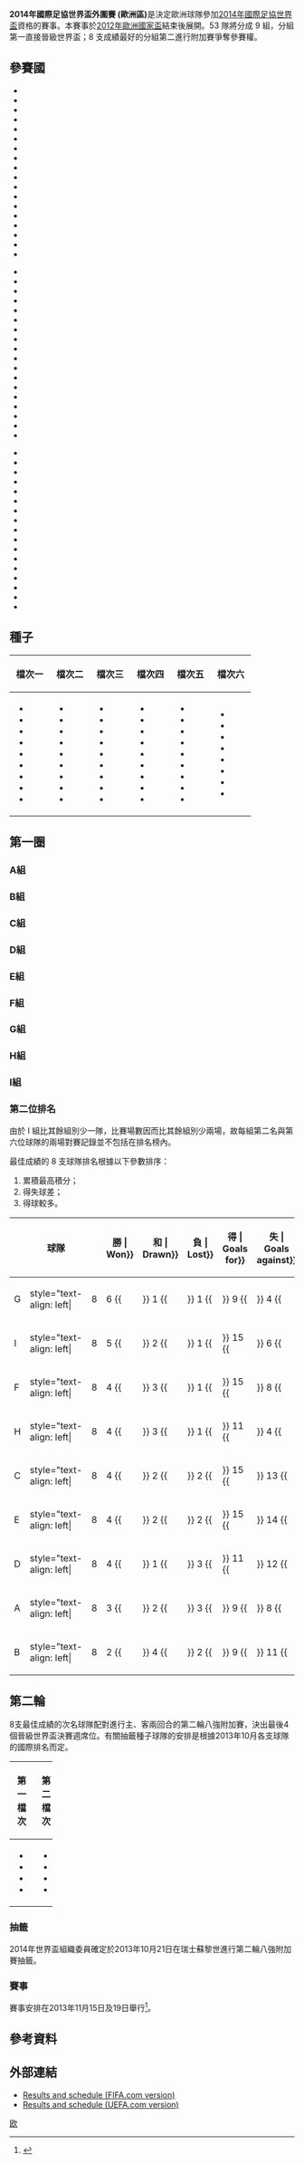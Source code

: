 {{Pathnav|2014年國際足協世界盃|2014年國際足協世界盃外圍賽|frame=2}}
'''2014年國際足協世界盃外圍賽 (歐洲區)'''是決定歐洲球隊參加[[2014年國際足協世界盃|2014年國際足協世界盃]]資格的賽事。本賽事於[[2012年歐洲國家盃|2012年歐洲國家盃]]結束後展開。53 隊將分成 9 組，分組第一直接晉級世界盃；8 支成績最好的分組第二進行附加賽爭奪參賽權。

== 參賽國 ==
{{col-begin}}
{{col-3}}
* {{fb|ALB}}
* {{fb|AND}}
* {{fb|ARM}}
* {{fb|AUT}}
* {{fb|AZE}}
* {{fb|BLR}}
* {{fb|BEL}}
* {{fb|BIH|name=波斯尼亚}}
* {{fb|BUL}}
* {{fb|CRO}}
* {{fb|CYP}}
* {{fb|CZE}}
* {{fb|DEN}}
* {{fb|ENG}}
* {{fb|EST}}
* {{fb|FRO}}
* {{fb|FIN}}
* {{fb|FRA}}
{{col-3}}
* {{fb|GEO}}
* {{fb|GER}}
* {{fb|GRE}}
* {{fb|HUN}}
* {{fb|ISL}}
* {{fb|IRL}}
* {{fb|ISR}}
* {{fb|ITA}}
* {{fb|KAZ}}
* {{fb|LVA}}
* {{fb|LIE}}
* {{fb|LTU}}
* {{fb|LUX}}
* {{fb|MKD}}
* {{fb|MLT}}
* {{fb|MDA}}
* {{fb|MNE}}
* {{fb|NED}}
{{col-3}}
* {{fb|NIR}}
* {{fb|NOR}}
* {{fb|POL}}
* {{fb|POR}}
* {{fb|ROU}}
* {{fb|RUS}}
* {{fb|SMR}}
* {{fb|SCO}}
* {{fb|SRB}}
* {{fb|SVK}}
* {{fb|SVN}}
* {{fb|ESP}}
* {{fb|SWE}}
* {{fb|SUI}}
* {{fb|TUR}}
* {{fb|UKR}} 
* {{fb|WAL}}
{{col-end}}

== 種子 ==
{| class="wikitable"
|-
!width=15%|檔次一
!width=15%|檔次二
!width=15%|檔次三
!width=15%|檔次四
!width=15%|檔次五
!width=15%|檔次六
|- valign="top"
|
* {{fb|ESP}}
* {{fb|NED}}
* {{fb|GER}}
* {{fb|ENG}}
* {{fb|POR}}
* {{fb|ITA}}
* {{fb|CRO}}
* {{fb|NOR}}
* {{fb|GRE}}
|
* {{fb|FRA}}
* {{fb|MNE}}
* {{fb|RUS}}
* {{fb|SWE}}
* {{fb|DEN}}
* {{fb|SVN}}
* {{fb|TUR}}
* {{fb|SRB}}
* {{fb|SVK}}
|
* {{fb|SUI}}
* {{fb|ISR}}
* {{fb|IRL}}
* {{fb|BEL}}
* {{fb|CZE}}
* {{fb|BIH|name=波斯尼亚}}
* {{fb|BLR}}
* {{fb|UKR}}
* {{fb|HUN}}
|
* {{fb|BUL}}
* {{fb|ROM}}
* {{fb|GEO}}
* {{fb|LTU}}
* {{fb|ALB}}
* {{fb|SCO}}
* {{fb|NIR}}
* {{fb|AUT}}
* {{fb|POL}}
|
* {{fb|ARM}}
* {{fb|FIN}}
* {{fb|EST}}
* {{fb|CYP}}
* {{fb|LVA}}
* {{fb|MDA}}
* {{fb|MKD}}
* {{fb|AZE}}
* {{fb|FRO}}
|
* {{fb|WAL}}
* {{fb|LIE}}
* {{fb|ISL}}
* {{fb|KAZ}}
* {{fb|LUX}}
* {{fb|MLT}}
* {{fb|AND}}
* {{fb|SMR}}
|}

== 第一圈 ==
=== A組 ===
{{Main|2014年世界盃外圍賽歐洲區A組}}
{{2014年世界盃歐洲區外圍賽A組|show_matches=yes}}

=== B組 ===
{{Main|2014年世界盃外圍賽歐洲區B組}}
{{2014年世界盃外圍賽歐洲區B組|show_matches=yes}}

=== C組 ===
{{Main|2014年世界盃外圍賽歐洲區C組}}
{{2014年世界盃歐洲區外圍賽C組|show_matches=yes}}

=== D組 ===
{{Main|2014年世界盃外圍賽歐洲區D組}}
{{2014年世界盃外圍賽歐洲區D組|show_matches=yes}}

=== E組 ===
{{Main|2014年世界盃外圍賽歐洲區E組}}
{{2014年世界盃外圍賽歐洲區E組|show_matches=yes}}

=== F組 ===
{{Main|2014年世界盃外圍賽歐洲區F組}}
{{2014年世界盃外圍賽歐洲區F組|show_matches=yes}}

=== G組 ===
{{Main|2014年世界盃外圍賽歐洲區G組}}
{{2014年世界盃外圍賽歐洲區G組|show_matches=yes}}

=== H組 ===
{{Main|2014年世界盃外圍賽歐洲區H組}}
{{2014年世界盃外圍賽歐洲區H組|show_matches=yes}}

=== I組 ===
{{Main|2014年世界盃外圍賽歐洲區I組}}
{{2014年世界盃外圍賽歐洲區I組|show_matches=yes}}

=== 第二位排名 ===
由於 I 組比其餘組別少一隊，比賽場數因而比其餘組別少兩場，故每組第二名與第六位球隊的兩場對賽記錄並不包括在排名榜內。

最佳成績的 8 支球隊排名根據以下參數排序：
# 累積最高積分；
# 得失球差；
# 得球較多。

{| class="wikitable" style="text-align: center; font-size: 100%;"
|-
!width=30|{{Tooltip| 組 | Group}}
!width=150|球隊
!width=30|{{Tooltip| 賽 | Played}}
!width=30{{!}}{{Tooltip| 勝 | Won}}
!width=30{{!}}{{Tooltip| 和 | Drawn}}
!width=30{{!}}{{Tooltip| 負 | Lost}}
!width=30{{!}}{{Tooltip| 得 | Goals for}}
!width=30{{!}}{{Tooltip| 失 | Goals against}}
!width=35{{!}}{{Tooltip| 差 | Goal difference}}
!width=30|{{Tooltip| 分 | Points}}

|- bgcolor=#ccccff
|G||style="text-align: left|{{fb|GRE}}||8
| 6 {{!!}} 1 {{!!}} 1 {{!!}} 9 {{!!}} 4 {{!!}} +5 {{!!}}| '''19'''
|- bgcolor=#ccccff
|I ||style="text-align: left|{{fb|FRA}}||8
|5 {{!!}} 2 {{!!}} 1 {{!!}} 15 {{!!}} 6 {{!!}} +9 {{!!}}| '''17'''
|- bgcolor=#ccccff
|F ||style="text-align: left|{{fb|POR}}||8
|4 {{!!}} 3 {{!!}} 1 {{!!}} 15 {{!!}} 8 {{!!}} +7 {{!!}}| '''15'''
|- bgcolor=#ccccff
|H ||style="text-align: left|{{fb|UKR}}||8
| 4 {{!!}} 3 {{!!}} 1 {{!!}} 11 {{!!}} 4 {{!!}} +7 {{!!}}| '''15'''
|- bgcolor=#ccccff
|C ||style="text-align: left|{{fb|SWE}}||8
| 4 {{!!}} 2 {{!!}} 2 {{!!}} 15 {{!!}} 13 {{!!}} +2 {{!!}}| '''14'''
|- bgcolor=#ccccff
|E ||style="text-align: left|{{fb|ISL}}||8
| 4 {{!!}} 2 {{!!}} 2 {{!!}} 15 {{!!}} 14 {{!!}} +1 {{!!}}| '''14'''
|- bgcolor=#ccccff
|D ||style="text-align: left|{{fb|ROU}}||8
| 4 {{!!}} 1 {{!!}} 3 {{!!}} 11 {{!!}} 12 {{!!}} −1 {{!!}}| '''13'''
|- bgcolor=#ccccff
|A ||style="text-align: left|{{fb|CRO}}||8
| 3 {{!!}} 2 {{!!}} 3 {{!!}} 9 {{!!}} 8 {{!!}} +1 {{!!}}| '''11'''
|-
|B ||style="text-align: left|{{fb|DEN}}||8
| 2 {{!!}} 4 {{!!}} 2 {{!!}} 9 {{!!}} 11 {{!!}} −2 {{!!}}| '''10'''
|}

== 第二輪 ==
{{Main|2014年世界盃外圍賽歐洲區第二輪}}
8支最佳成績的次名球隊配對進行主、客兩回合的第二輪八強附加賽，決出最後4個晉級世界盃決賽週席位。有關抽籤種子球隊的安排是根據2013年10月各支球隊的國際排名而定。

{| class="wikitable" width=30%
|-
!width=25%| '''第一檔次''' 
!width=25%| '''第二檔次''' 
|- 
| valign="top"|
*{{fb|POR}}
*{{fb|GRE}}
*{{fb|CRO}}
*{{fb|UKR}}
| valign="top"|
*{{fb|FRA}}
*{{fb|SWE}}
*{{fb|ROM}}
*{{fb|ISL}}
|}
=== 抽籤 ===
2014年世界盃組織委員確定於2013年10月21日在瑞士蘇黎世進行第二輪八強附加賽抽籤。

=== 賽事 ===
賽事安排在2013年11月15日及19日舉行<ref name="UEFA Draw">{{Cite web |url=http://www.fifa.com/mm/document/tournament/competition/01/44/46/23/2014fwc%5fdrawprocedures%5feurope%5fen.pdf |title=2014 FIFA World Cup Brazil - Preliminary Competition Format and Draw Procedures - European Zone |accessdate=2011-11-28 |archive-date=2011-11-21 |archive-url=https://web.archive.org/web/20111121180646/http://www.fifa.com/mm/document/tournament/competition/01/44/46/23/2014fwc%5fdrawprocedures%5feurope%5fen.pdf |dead-url=no }}</ref>。

{{2014年世界杯外围赛欧洲区第二轮}}

== 參考資料 ==
{{reflist}}

== 外部連結 ==
* [http://www.fifa.com/worldcup/preliminaries/europe/matches/index.html Results and schedule (FIFA.com version)]{{Wayback|url=http://www.fifa.com/worldcup/preliminaries/europe/matches/index.html |date=20111128110802 }}
* [http://www.uefa.com/worldcup/season=2014/matches/index.html Results and schedule (UEFA.com version)]{{Wayback|url=http://www.uefa.com/worldcup/season=2014/matches/index.html |date=20111208034240 }}

{{2014年國際足協世界盃外圍賽}}

[[Category:2014年世界盃外圍賽|欧]]